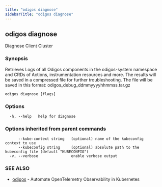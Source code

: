```yaml
---
title: "odigos diagnose"
sidebarTitle: "odigos diagnose"
---
```

## odigos diagnose

Diagnose Client Cluster

### Synopsis

Retrieves Logs of all Odigos components in the odigos-system namespace and CRDs of Actions, instrumentation resources and more.
The results will be saved in a compressed file for further troubleshooting.
The file will be saved in this format: odigos_debug_ddmmyyyyhhmmss.tar.gz

```
odigos diagnose [flags]
```

### Options

```
  -h, --help   help for diagnose
```

### Options inherited from parent commands

```
      --kube-context string   (optional) name of the kubeconfig context to use
      --kubeconfig string     (optional) absolute path to the kubeconfig file (default "KUBECONFIG")
  -v, --verbose               enable verbose output
```

### SEE ALSO

* [odigos](/cli/odigos)	 - Automate OpenTelemetry Observability in Kubernetes